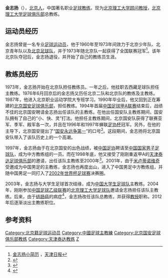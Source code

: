 {{Football manager infobox
| playername =金志扬
| image =
| fullname =金志扬
| englishfullname =Jin Zhiyang
| nickname =
| dateofbirth ={{birth date and age|1944|1|10}}
| height=
| countryofbirth = {{ROC-1928}}
| cityofbirth = [[北平市|北平市]]
| currentclub  = 退役
| position =
| years = 
| clubs =北京队
| caps(goals)=
| manageryears=1995-1997年<br>1999-2000年<br>2004-
| managerclubs=[[北京国安|北京国安]]<br>[[天津泰达|天津泰达]]<br>[[北京理工大学足球俱乐部|北京理工]]
|}}
'''金志扬'''（{{bd|1944年|1月10日|}}），[[北京人|北京人]]，中国著名职业[[足球|足球]][[教练|教练]]，现为[[北京理工大学|北京理工大学]][[顾问|顾问]][[教授|教授]]，[[北京理工大学足球俱乐部|北京理工大学足球俱乐部]]总教练。<br />

==运动员经历==
金志扬曾是一名专业[[足球|足球]][[运动员|运动员]]，他于1960年至1973年间效力于北京少年队、北京青年队以及[[北京足球队|北京足球队]]，并于1973年随北京队一起获得了全国联赛冠军<ref>[http://past.tianjindaily.com.cn/docroot/200309/26/rb02/26131402.htm 金志扬小简历] {{webarchive|url=https://web.archive.org/web/20110707022342/http://past.tianjindaily.com.cn/docroot/200309/26/rb02/26131402.htm |date=2011-07-07 }}，[[天津日报|天津日报]]</ref>。该年北京队夺冠后，金志扬退役，并开始了自己的教练员生涯。

==教练员经历==
1973年，金志扬开始在北京队担任教练员。一年之后，他挂职去西藏足球队担任主教练。1976年6月回京后的金志扬又历任北京二队和北京队的教练及主教练。1987年，他进入北京职业运动学院大专班学习。1990年毕业后，他又回到正在筹建的[[北京国安足球俱乐部|北京国安足球俱乐部]]，担任教练。1994年首届[[中国足球甲A联赛|中国足球甲A联赛]]结束后，战绩不佳的北京国安聘请金志扬出任该队的主教练。在他出任国安队主教练期间，国安队拥有了自己的“小、快、灵”打法。他担任主教练期间，北京国安队获得了联赛亚军、季军、殿军各一次，并且在1996年和1997年蝉联[[中国足协杯|足协杯]]冠军。另外，在他的主导下，北京国安提出了“[[国安永远争第一|国安永远争第一]]”的口号<ref>{{cite web |url=http://www.renyiqiu.com/qiudui/1116312007.shtml |title=北京国安-国安永远争第一 |publisher=任意球足球网 |date=2007-11-16 |accessdate=2009-04-01 |deadurl=yes |archiveurl=https://web.archive.org/web/20090605101055/http://www.renyiqiu.com/qiudui/1116312007.shtml |archivedate=2009-06-05 }}</ref>。这段期间，金志扬将北京国安队带入了该队历史上的一个高潮。

1997年，金志扬由于在北京国安的出色战绩，被[[中国足协|中国足协]]聘请至[[中国国家男子足球队|中国国家男子足球队]]，成为中方教练组的一员。而在1998年底，他又接受了刚刚重返甲A的[[天津泰达足球俱乐部|天津泰达足球俱乐部]]的邀请，出任该队主教练至2000年<ref>{{cite web |url=http://sports.sina.com.cn/chinaa/200007/1054653.shtml |title=甲A：泰达主教练金志扬执教完全记录 |publisher=新浪体育 |date=2000-07-10 |accessdate=2009-04-01 |archive-date=2012-10-06 |archive-url=https://web.archive.org/web/20121006112401/http://sports.sina.com.cn/chinaa/200007/1054653.shtml |dead-url=no }}</ref>。2001年，由于[[米卢蒂诺维奇|米卢蒂诺维奇]]受邀成为中国男足的主教练，金志扬也再度出山，进入了中国男足中方教练组，并随中国男足一同打入了[[2002年世界杯足球赛|2002年世界杯足球赛]]决赛圈。

2003年，金志扬与大学生足球首次结缘，成为[[中国大学生足球队|中国大学生足球队]]主教练。2004年，刚刚参加[[中国足球乙级联赛|中国足球乙级联赛]]的[[北京理工大学足球俱乐部|北京理工大学足球队]]邀请金志扬担任该队主教练。后来，由于[[结肠癌|结肠癌]]的病症<ref>{{cite web |url=http://news.sohu.com/20070306/n248520732.shtml |title=星体育本周主打·印象金志扬很严厉的“明星教授” |publisher=搜狐新闻 |date=2007-03-06 |accessdate=2009-04-01 |archive-date=2011-06-12 |archive-url=https://web.archive.org/web/20110612064728/http://news.sohu.com/20070306/n248520732.shtml |dead-url=no }}</ref>，金志扬改任该队总教练，并获得[[教授|教授]]职称。2012年后逐渐淡出主教练职位。

==参考资料==
<div class="references-small">
<references />
</div>

{{1999年甲A分类名单天津}}
{{2000年甲A分类名单天津}}
{{DEFAULTSORT:JIN Zhiyang}}
[[Category:北京籍足球运动员|Category:北京籍足球运动员]]
[[Category:中國足球主教練|Category:中國足球主教練]]
[[Category:北京国安足球俱乐部教练|Category:北京国安足球俱乐部教练]]
[[Category:天津泰达教练|Category:天津泰达教练]]
[[Category:金姓|Z]]
